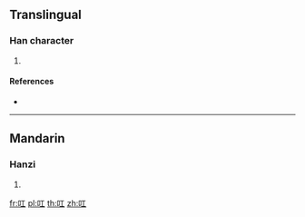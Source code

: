 ==Translingual==

===Han character===
{{Han char|rn=30|rad=口|as=03|sn=6|four=|canj=RM|ids=⿰口工}}

# {{defn|Han|sort=口03}}

====References====
* {{Han ref|kx=0174.100|dkj=03271|dj=0387.020|hdz=10576.040|uh=53FF|ud=21503}}

----

==Mandarin==

===Hanzi===
{{cmn-hanzi|pin=[[hōng]] ([[hong1]])|wg=hung<sup>1</sup>}}

# {{defn|lang=cmn|sort=口03}}

[[fr:叿]]
[[pl:叿]]
[[th:叿]]
[[zh:叿]]